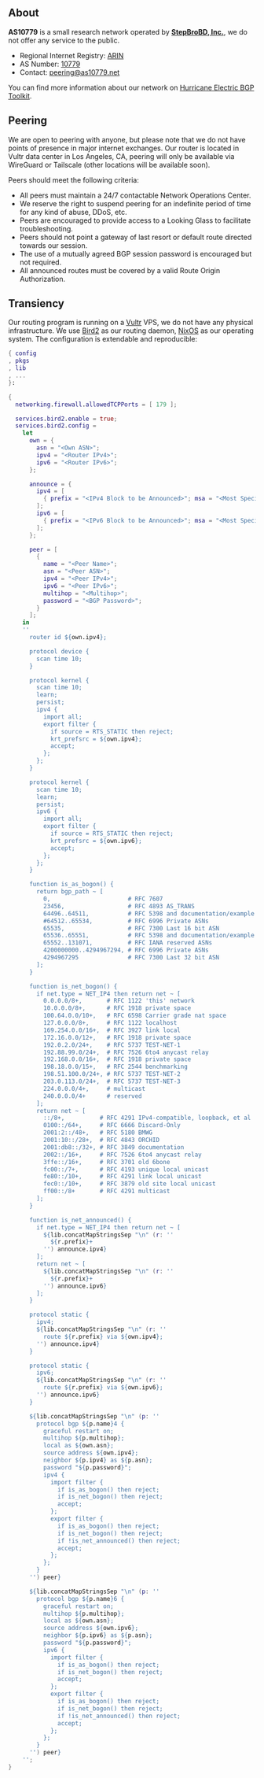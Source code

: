 ## About

**AS10779** is a small research network operated by [**StepBroBD, Inc.**](https://stepbrobd.com), we do not offer any service to the public.

- Regional Internet Registry: [ARIN](https://www.arin.net)
- AS Number: [10779](https://rdap.arin.net/registry/autnum/10779)
- Contact: [peering@as10779.net](mailto:peering@as10779.net)

You can find more information about our network on [Hurricane Electric BGP Toolkit](https://bgp.he.net/as10779).

## Peering

We are open to peering with anyone, but please note that we do not have points of presence in major internet exchanges.
Our router is located in Vultr data center in Los Angeles, CA, peering will only be available via WireGuard or Tailscale (other locations will be available soon).

Peers should meet the following criteria:

- All peers must maintain a 24/7 contactable Network Operations Center.
- We reserve the right to suspend peering for an indefinite period of time for any kind of abuse, DDoS, etc.
- Peers are encouraged to provide access to a Looking Glass to facilitate troubleshooting.
- Peers should not point a gateway of last resort or default route directed towards our session.
- The use of a mutually agreed BGP session password is encouraged but not required.
- All announced routes must be covered by a valid Route Origin Authorization.

## Transiency

Our routing program is running on a [Vultr](https://www.vultr.com) VPS, we do not have any physical infrastructure.
We use [Bird2](https://bird.network.cz) as our routing daemon, [NixOS](https://nixos.org) as our operating system.
The configuration is extendable and reproducible:

```nix showLineNumbers {13-17,19-26,28-37} filename="Example: bird2.nix"
{ config
, pkgs
, lib
, ...
}:

{
  networking.firewall.allowedTCPPorts = [ 179 ];

  services.bird2.enable = true;
  services.bird2.config =
    let
      own = {
        asn = "<Own ASN>";
        ipv4 = "<Router IPv4>";
        ipv6 = "<Router IPv6>";
      };

      announce = {
        ipv4 = [
          { prefix = "<IPv4 Block to be Announced>"; msa = "<Most Specific Announcement>"; origin = "<Origin ASN>"; }
        ];
        ipv6 = [
          { prefix = "<IPv6 Block to be Announced>"; msa = "<Most Specific Announcement>"; origin = "<Origin ASN>"; }
        ];
      };

      peer = [
        {
          name = "<Peer Name>";
          asn = "<Peer ASN>";
          ipv4 = "<Peer IPv4>";
          ipv6 = "<Peer IPv6>";
          multihop = "<Multihop>";
          password = "<BGP Password>";
        }
      ];
    in
    ''
      router id ${own.ipv4};

      protocol device {
        scan time 10;
      }

      protocol kernel {
        scan time 10;
        learn;
        persist;
        ipv4 {
          import all;
          export filter {
            if source = RTS_STATIC then reject;
            krt_prefsrc = ${own.ipv4};
            accept;
          };
        };
      }

      protocol kernel {
        scan time 10;
        learn;
        persist;
        ipv6 {
          import all;
          export filter {
            if source = RTS_STATIC then reject;
            krt_prefsrc = ${own.ipv6};
            accept;
          };
        };
      }

      function is_as_bogon() {
        return bgp_path ~ [
          0,                      # RFC 7607
          23456,                  # RFC 4893 AS_TRANS
          64496..64511,           # RFC 5398 and documentation/example ASNs
          #64512..65534,          # RFC 6996 Private ASNs
          65535,                  # RFC 7300 Last 16 bit ASN
          65536..65551,           # RFC 5398 and documentation/example ASNs
          65552..131071,          # RFC IANA reserved ASNs
          4200000000..4294967294, # RFC 6996 Private ASNs
          4294967295              # RFC 7300 Last 32 bit ASN
        ];
      }

      function is_net_bogon() {
        if net.type = NET_IP4 then return net ~ [
          0.0.0.0/8+,       # RFC 1122 'this' network
          10.0.0.0/8+,      # RFC 1918 private space
          100.64.0.0/10+,   # RFC 6598 Carrier grade nat space
          127.0.0.0/8+,     # RFC 1122 localhost
          169.254.0.0/16+,  # RFC 3927 link local
          172.16.0.0/12+,   # RFC 1918 private space
          192.0.2.0/24+,    # RFC 5737 TEST-NET-1
          192.88.99.0/24+,  # RFC 7526 6to4 anycast relay
          192.168.0.0/16+,  # RFC 1918 private space
          198.18.0.0/15+,   # RFC 2544 benchmarking
          198.51.100.0/24+, # RFC 5737 TEST-NET-2
          203.0.113.0/24+,  # RFC 5737 TEST-NET-3
          224.0.0.0/4+,     # multicast
          240.0.0.0/4+      # reserved
        ];
        return net ~ [
          ::/8+,          # RFC 4291 IPv4-compatible, loopback, et al
          0100::/64+,     # RFC 6666 Discard-Only
          2001:2::/48+,   # RFC 5180 BMWG
          2001:10::/28+,  # RFC 4843 ORCHID
          2001:db8::/32+, # RFC 3849 documentation
          2002::/16+,     # RFC 7526 6to4 anycast relay
          3ffe::/16+,     # RFC 3701 old 6bone
          fc00::/7+,      # RFC 4193 unique local unicast
          fe80::/10+,     # RFC 4291 link local unicast
          fec0::/10+,     # RFC 3879 old site local unicast
          ff00::/8+       # RFC 4291 multicast
        ];
      }

      function is_net_announced() {
        if net.type = NET_IP4 then return net ~ [
          ${lib.concatMapStringsSep "\n" (r: ''
            ${r.prefix}+
          '') announce.ipv4}
        ];
        return net ~ [
          ${lib.concatMapStringsSep "\n" (r: ''
            ${r.prefix}+
          '') announce.ipv6}
        ];
      }

      protocol static {
        ipv4;
        ${lib.concatMapStringsSep "\n" (r: ''
          route ${r.prefix} via ${own.ipv4};
        '') announce.ipv4}
      }

      protocol static {
        ipv6;
        ${lib.concatMapStringsSep "\n" (r: ''
          route ${r.prefix} via ${own.ipv6};
        '') announce.ipv6}
      }

      ${lib.concatMapStringsSep "\n" (p: ''
        protocol bgp ${p.name}4 {
          graceful restart on;
          multihop ${p.multihop};
          local as ${own.asn};
          source address ${own.ipv4};
          neighbor ${p.ipv4} as ${p.asn};
          password "${p.password}";
          ipv4 {
            import filter {
              if is_as_bogon() then reject;
              if is_net_bogon() then reject;
              accept;
            };
            export filter {
              if is_as_bogon() then reject;
              if is_net_bogon() then reject;
              if !is_net_announced() then reject;
              accept;
            };
          };
        }
      '') peer}

      ${lib.concatMapStringsSep "\n" (p: ''
        protocol bgp ${p.name}6 {
          graceful restart on;
          multihop ${p.multihop};
          local as ${own.asn};
          source address ${own.ipv6};
          neighbor ${p.ipv6} as ${p.asn};
          password "${p.password}";
          ipv6 {
            import filter {
              if is_as_bogon() then reject;
              if is_net_bogon() then reject;
              accept;
            };
            export filter {
              if is_as_bogon() then reject;
              if is_net_bogon() then reject;
              if !is_net_announced() then reject;
              accept;
            };
          };
        }
      '') peer}
    '';
}
```
